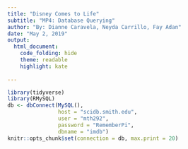 ```yaml
---
title: "Disney Comes to Life"
subtitle: "MP4: Database Querying"
author: "By: Dianne Caravela, Neyda Carrillo, Fay Adan"
date: "May 2, 2019"
output: 
  html_document:
    code_folding: hide
    theme: readable
    highlight: kate
    
---
```


```r
library(tidyverse)
library(RMySQL)
db <- dbConnect(MySQL(), 
                host = "scidb.smith.edu", 
                user = "mth292", 
                password = "RememberPi", 
                dbname = "imdb")
knitr::opts_chunk$set(connection = db, max.print = 20)
```




